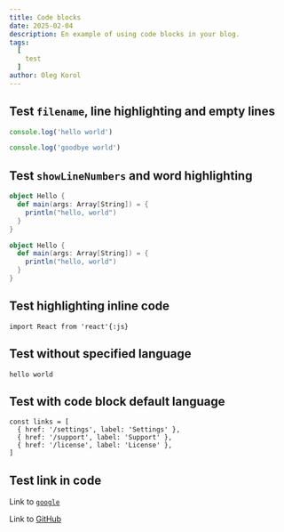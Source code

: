 ```yaml
---
title: Code blocks
date: 2025-02-04
description: En example of using code blocks in your blog.
tags:
  [
    test
  ]
author: Oleg Korol
---
```


## Test `filename`, line highlighting and empty lines

```js filename="test.js" {1}
console.log('hello world')

console.log('goodbye world')
```

## Test `showLineNumbers` and word highlighting

```scala showLineNumbers {2-4} /println/
object Hello {
  def main(args: Array[String]) = {
    println("hello, world")
  }
}

object Hello {
  def main(args: Array[String]) = {
    println("hello, world")
  }
}
```

## Test highlighting inline code

`import React from 'react'{:js}`

## Test without specified language

```text /hello/
hello world
```

## Test with code block default language

```
const links = [
  { href: '/settings', label: 'Settings' },
  { href: '/support', label: 'Support' },
  { href: '/license', label: 'License' },
]
```

## Test link in code

Link to [`google`](https://google.com)

Link to [GitHub](https://github.com)